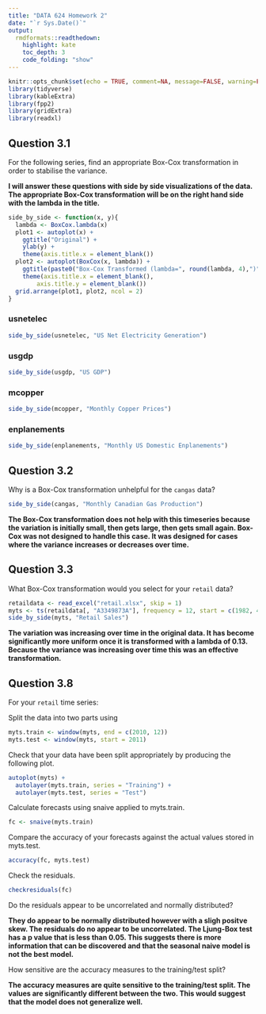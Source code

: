 ```yaml
---
title: "DATA 624 Homework 2"
date: "`r Sys.Date()`"
output:
  rmdformats::readthedown:
    highlight: kate
    toc_depth: 3
    code_folding: "show"
---
```



```r
knitr::opts_chunk$set(echo = TRUE, comment=NA, message=FALSE, warning=FALSE)
library(tidyverse)
library(kableExtra)
library(fpp2)
library(gridExtra)
library(readxl)
```

## Question 3.1 

For the following series, find an appropriate Box-Cox transformation in order to stabilise the variance.

**I will answer these questions with side by side visualizations of the data.  The appropriate Box-Cox transformation will be on the right hand side with the lambda in the title.**

```r
side_by_side <- function(x, y){
  lambda <- BoxCox.lambda(x)
  plot1 <- autoplot(x) +
    ggtitle("Original") +
    ylab(y) + 
    theme(axis.title.x = element_blank())
  plot2 <- autoplot(BoxCox(x, lambda)) +
    ggtitle(paste0("Box-Cox Transformed (lambda=", round(lambda, 4),")")) +
    theme(axis.title.x = element_blank(),
        axis.title.y = element_blank()) 
  grid.arrange(plot1, plot2, ncol = 2)
}
```

### usnetelec

```r
side_by_side(usnetelec, "US Net Electricity Generation")
```

### usgdp

```r
side_by_side(usgdp, "US GDP")
```

### mcopper

```r
side_by_side(mcopper, "Monthly Copper Prices")
```

### enplanements

```r
side_by_side(enplanements, "Monthly US Domestic Enplanements")
```

## Question 3.2

Why is a Box-Cox transformation unhelpful for the `cangas` data?

```r
side_by_side(cangas, "Monthly Canadian Gas Production")
```

**The Box-Cox transformation does not help with this timeseries because the variation is initially small, then gets large, then gets small again.  Box-Cox was not designed to handle this case.  It was designed for cases where the variance increases or decreases over time.**

## Question 3.3

What Box-Cox transformation would you select for your `retail` data?

```r
retaildata <- read_excel("retail.xlsx", skip = 1)
myts <- ts(retaildata[, "A3349873A"], frequency = 12, start = c(1982, 4))
side_by_side(myts, "Retail Sales")
```

**The variation was increasing over time in the original data.  It has become significantly more uniform once it is transformed with a lambda of 0.13.  Because the variance was increasing over time this was an effective transformation.**

## Question 3.8

For your `retail` time series:

Split the data into two parts using
```r
myts.train <- window(myts, end = c(2010, 12))
myts.test <- window(myts, start = 2011)
```

Check that your data have been split appropriately by producing the following plot.

```r
autoplot(myts) +
  autolayer(myts.train, series = "Training") +
  autolayer(myts.test, series = "Test")
```

Calculate forecasts using snaive applied to myts.train.

```r
fc <- snaive(myts.train)
```

Compare the accuracy of your forecasts against the actual values stored in myts.test.

```r
accuracy(fc, myts.test)
```

Check the residuals.

```r
checkresiduals(fc)
```

Do the residuals appear to be uncorrelated and normally distributed?

**They do appear to be normally distributed however with a sligh positve skew.  The residuals do no appear to be uncorrelated.  The Ljung-Box test has a p value that is less than 0.05.  This suggests there is more information that can be discovered and that the seasonal naive model is not the best model.**

How sensitive are the accuracy measures to the training/test split?

**The accuracy measures are quite sensitive to the training/test split. The values are significantly different between the two.  This would suggest that the model does not generalize well.**